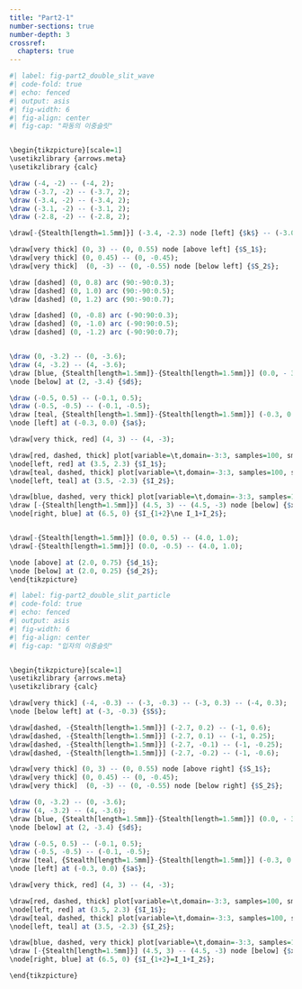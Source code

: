 ```yaml
---
title: "Part2-1"
number-sections: true
number-depth: 3
crossref:
  chapters: true
---
```


```r
#| label: fig-part2_double_slit_wave
#| code-fold: true
#| echo: fenced
#| output: asis
#| fig-width: 6
#| fig-align: center
#| fig-cap: "파동의 이중슬릿"


\begin{tikzpicture}[scale=1]
\usetikzlibrary {arrows.meta}
\usetikzlibrary {calc}

\draw (-4, -2) -- (-4, 2);
\draw (-3.7, -2) -- (-3.7, 2);
\draw (-3.4, -2) -- (-3.4, 2);
\draw (-3.1, -2) -- (-3.1, 2);
\draw (-2.8, -2) -- (-2.8, 2);

\draw[-{Stealth[length=1.5mm]}] (-3.4, -2.3) node [left] {$k$} -- (-3.0, -2.3);

\draw[very thick] (0, 3) -- (0, 0.55) node [above left] {$S_1$};
\draw[very thick] (0, 0.45) -- (0, -0.45); 
\draw[very thick]  (0, -3) -- (0, -0.55) node [below left] {$S_2$};

\draw [dashed] (0, 0.8) arc (90:-90:0.3);
\draw [dashed] (0, 1.0) arc (90:-90:0.5);
\draw [dashed] (0, 1.2) arc (90:-90:0.7);

\draw [dashed] (0, -0.8) arc (-90:90:0.3);
\draw [dashed] (0, -1.0) arc (-90:90:0.5);
\draw [dashed] (0, -1.2) arc (-90:90:0.7);


\draw (0, -3.2) -- (0, -3.6);
\draw (4, -3.2) -- (4, -3.6);
\draw [blue, {Stealth[length=1.5mm]}-{Stealth[length=1.5mm]}] (0.0, - 3.4) -- (4.0, -3.4);
\node [below] at (2, -3.4) {$d$};

\draw (-0.5, 0.5) -- (-0.1, 0.5);
\draw (-0.5, -0.5) -- (-0.1, -0.5);
\draw [teal, {Stealth[length=1.5mm]}-{Stealth[length=1.5mm]}] (-0.3, 0.5) -- (-0.3, -0.5);
\node [left] at (-0.3, 0.0) {$a$};

\draw[very thick, red] (4, 3) -- (4, -3);

\draw[red, dashed, thick] plot[variable=\t,domain=-3:3, samples=100, smooth,thick] ({-exp(-(\t-0.5)^2/4)+4},{\t});
\node[left, red] at (3.5, 2.3) {$I_1$};
\draw[teal, dashed, thick] plot[variable=\t,domain=-3:3, samples=100, smooth,thick] ({-exp(-(\t+0.5)^2/4)+4},{\t});
\node[left, teal] at (3.5, -2.3) {$I_2$};

\draw[blue, dashed, very thick] plot[variable=\t,domain=-3:3, samples=100, smooth,thick] ({2*exp(-(\t)^2/1) * (cos (\t*250))^2 +4.5 },{\t});
\draw [-{Stealth[length=1.5mm]}] (4.5, 3) -- (4.5, -3) node [below] {$x$};
\node[right, blue] at (6.5, 0) {$I_{1+2}\ne I_1+I_2$};


\draw[-{Stealth[length=1.5mm]}] (0.0, 0.5) -- (4.0, 1.0);
\draw[-{Stealth[length=1.5mm]}] (0.0, -0.5) -- (4.0, 1.0);

\node [above] at (2.0, 0.75) {$d_1$};
\node [below] at (2.0, 0.25) {$d_2$};
\end{tikzpicture}
```

```r
#| label: fig-part2_double_slit_particle
#| code-fold: true
#| echo: fenced
#| output: asis
#| fig-width: 6
#| fig-align: center
#| fig-cap: "입자의 이중슬릿"


\begin{tikzpicture}[scale=1]
\usetikzlibrary {arrows.meta}
\usetikzlibrary {calc}

\draw[very thick] (-4, -0.3) -- (-3, -0.3) -- (-3, 0.3) -- (-4, 0.3);
\node [below left] at (-3, -0.3) {$S$};

\draw[dashed, -{Stealth[length=1.5mm]}] (-2.7, 0.2) -- (-1, 0.6);
\draw[dashed, -{Stealth[length=1.5mm]}] (-2.7, 0.1) -- (-1, 0.25);
\draw[dashed, -{Stealth[length=1.5mm]}] (-2.7, -0.1) -- (-1, -0.25);
\draw[dashed, -{Stealth[length=1.5mm]}] (-2.7, -0.2) -- (-1, -0.6);

\draw[very thick] (0, 3) -- (0, 0.55) node [above right] {$S_1$};
\draw[very thick] (0, 0.45) -- (0, -0.45); 
\draw[very thick]  (0, -3) -- (0, -0.55) node [below right] {$S_2$};

\draw (0, -3.2) -- (0, -3.6);
\draw (4, -3.2) -- (4, -3.6);
\draw [blue, {Stealth[length=1.5mm]}-{Stealth[length=1.5mm]}] (0.0, - 3.4) -- (4.0, -3.4);
\node [below] at (2, -3.4) {$d$};

\draw (-0.5, 0.5) -- (-0.1, 0.5);
\draw (-0.5, -0.5) -- (-0.1, -0.5);
\draw [teal, {Stealth[length=1.5mm]}-{Stealth[length=1.5mm]}] (-0.3, 0.5) -- (-0.3, -0.5);
\node [left] at (-0.3, 0.0) {$a$};

\draw[very thick, red] (4, 3) -- (4, -3);

\draw[red, dashed, thick] plot[variable=\t,domain=-3:3, samples=100, smooth,thick] ({-exp(-(\t-0.5)^2/4)+4},{\t});
\node[left, red] at (3.5, 2.3) {$I_1$};
\draw[teal, dashed, thick] plot[variable=\t,domain=-3:3, samples=100, smooth,thick] ({-exp(-(\t+0.5)^2/4)+4},{\t});
\node[left, teal] at (3.5, -2.3) {$I_2$};

\draw[blue, dashed, very thick] plot[variable=\t,domain=-3:3, samples=100, smooth,thick] ({exp(-(\t+0.5)^2/4) +exp(-(\t-0.5)^2/4) + 4.5 },{\t});
\draw [-{Stealth[length=1.5mm]}] (4.5, 3) -- (4.5, -3) node [below] {$x$};
\node[right, blue] at (6.5, 0) {$I_{1+2}=I_1+I_2$};

\end{tikzpicture}
```